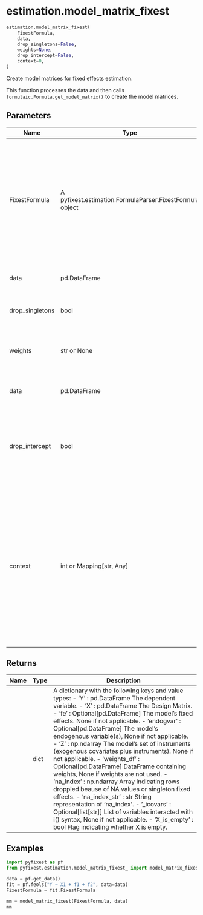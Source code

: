 # estimation.model_matrix_fixest { #pyfixest.estimation.model_matrix_fixest }

```python
estimation.model_matrix_fixest(
    FixestFormula,
    data,
    drop_singletons=False,
    weights=None,
    drop_intercept=False,
    context=0,
)
```

Create model matrices for fixed effects estimation.

This function processes the data and then calls
`formulaic.Formula.get_model_matrix()` to create the model matrices.

## Parameters {.doc-section .doc-section-parameters}

| Name            | Type                                                     | Description                                                                                                                                                                                                                                                          | Default    |
|-----------------|----------------------------------------------------------|----------------------------------------------------------------------------------------------------------------------------------------------------------------------------------------------------------------------------------------------------------------------|------------|
| FixestFormula   | A pyfixest.estimation.FormulaParser.FixestFormula object | that contains information on the model formula, the formula of the first and second stage, dependent variable, covariates, fixed effects, endogenous variables (if any), and instruments (if any).                                                                   | _required_ |
| data            | pd.DataFrame                                             | The input DataFrame containing the data.                                                                                                                                                                                                                             | _required_ |
| drop_singletons | bool                                                     | Whether to drop singleton fixed effects. Default is False.                                                                                                                                                                                                           | `False`    |
| weights         | str or None                                              | A string specifying the name of the weights column in `data`. Default is None.                                                                                                                                                                                       | `None`     |
| data            | pd.DataFrame                                             | The input DataFrame containing the data.                                                                                                                                                                                                                             | _required_ |
| drop_intercept  | bool                                                     | Whether to drop the intercept from the model matrix. Default is False. If True, the intercept is dropped ex post from the model matrix created by formulaic.                                                                                                         | `False`    |
| context         | int or Mapping\[str, Any\]                               | A dictionary containing additional context variables to be used by formulaic during the creation of the model matrix. This can include custom factorization functions, transformations, or any other variables that need to be available in the formula environment. | `0`        |

## Returns {.doc-section .doc-section-returns}

| Name   | Type   | Description                                                                                                                                                                                                                                                                                                                                                                                                                                                                                                                                                                                                                                                                                                                                                                                                                                                                                                                                    |
|--------|--------|------------------------------------------------------------------------------------------------------------------------------------------------------------------------------------------------------------------------------------------------------------------------------------------------------------------------------------------------------------------------------------------------------------------------------------------------------------------------------------------------------------------------------------------------------------------------------------------------------------------------------------------------------------------------------------------------------------------------------------------------------------------------------------------------------------------------------------------------------------------------------------------------------------------------------------------------|
|        | dict   | A dictionary with the following keys and value types: - 'Y' : pd.DataFrame     The dependent variable. - 'X' : pd.DataFrame     The Design Matrix. - 'fe' : Optional[pd.DataFrame]     The model's fixed effects. None if not applicable. - 'endogvar' : Optional[pd.DataFrame]     The model's endogenous variable(s), None if not applicable. - 'Z' : np.ndarray     The model's set of instruments (exogenous covariates plus instruments).     None if not applicable. - 'weights_df' : Optional[pd.DataFrame]     DataFrame containing weights, None if weights are not used. - 'na_index' : np.ndarray     Array indicating rows droppled beause of NA values or singleton     fixed effects. - 'na_index_str' : str     String representation of 'na_index'. - '_icovars' : Optional[list[str]]     List of variables interacted with i() syntax, None if not applicable. - 'X_is_empty' : bool     Flag indicating whether X is empty. |

## Examples {.doc-section .doc-section-examples}

```{python}
import pyfixest as pf
from pyfixest.estimation.model_matrix_fixest_ import model_matrix_fixest

data = pf.get_data()
fit = pf.feols("Y ~ X1 + f1 + f2", data=data)
FixestFormula = fit.FixestFormula

mm = model_matrix_fixest(FixestFormula, data)
mm
```